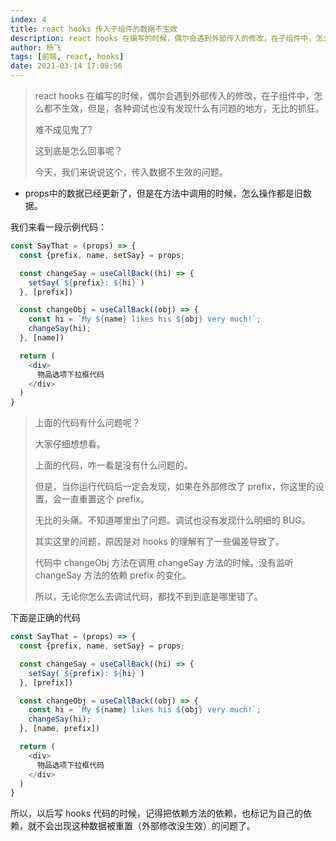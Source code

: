 ```yaml
---
index: 4
title: react hooks 传入子组件的数据不生效
description: react hooks 在编写的时候，偶尔会遇到外部传入的修改，在子组件中，怎么都不生效，但是，各种调试也没有发现什么有问题的地方，无比的抓狂。
author: 杨飞
tags: [前端, react, hooks]
date: 2021-03-14 17:08:56
---
```


> react hooks 在编写的时候，偶尔会遇到外部传入的修改，在子组件中，怎么都不生效，但是，各种调试也没有发现什么有问题的地方，无比的抓狂。
>
> 难不成见鬼了?
>
> 这到底是怎么回事呢？
>
> 今天，我们来说说这个，传入数据不生效的问题。


- props中的数据已经更新了，但是在方法中调用的时候，怎么操作都是旧数据。

我们来看一段示例代码：

```javascript
const SayThat = (props) => {
  const {prefix, name, setSay} = props;

  const changeSay = useCallBack((hi) => {
    setSay(`${prefix}: ${hi}`)
  }, [prefix])

  const changeObj = useCallBack((obj) => {
    const hi = `My ${name} likes his ${obj} very much!`;
    changeSay(hi);
  }, [name])

  return (
    <div>
      物品选项下拉框代码
    </div>
  )
}
```

> 上面的代码有什么问题呢？
>
> 大家仔细想想看。
>
> 上面的代码，咋一看是没有什么问题的。
>
> 但是，当你运行代码后一定会发现，如果在外部修改了 prefix，你这里的设置，会一直重置这个 prefix。
>
> 无比的头痛。不知道哪里出了问题。调试也没有发现什么明细的 BUG。
>
> 其实这里的问题，原因是对 hooks 的理解有了一些偏差导致了。
>
> 代码中 changeObj 方法在调用 changeSay 方法的时候，没有监听 changeSay 方法的依赖 prefix 的变化。
>
> 所以，无论你怎么去调试代码，都找不到到底是哪里错了。
>

下面是正确的代码

```javascript
const SayThat = (props) => {
  const {prefix, name, setSay} = props;

  const changeSay = useCallBack((hi) => {
    setSay(`${prefix}: ${hi}`)
  }, [prefix])

  const changeObj = useCallBack((obj) => {
    const hi = `My ${name} likes his ${obj} very much!`;
    changeSay(hi);
  }, [name, prefix])

  return (
    <div>
      物品选项下拉框代码
    </div>
  )
}
```

所以，以后写 hooks 代码的时候，记得把依赖方法的依赖，也标记为自己的依赖，就不会出现这种数据被重置（外部修改没生效）的问题了。
